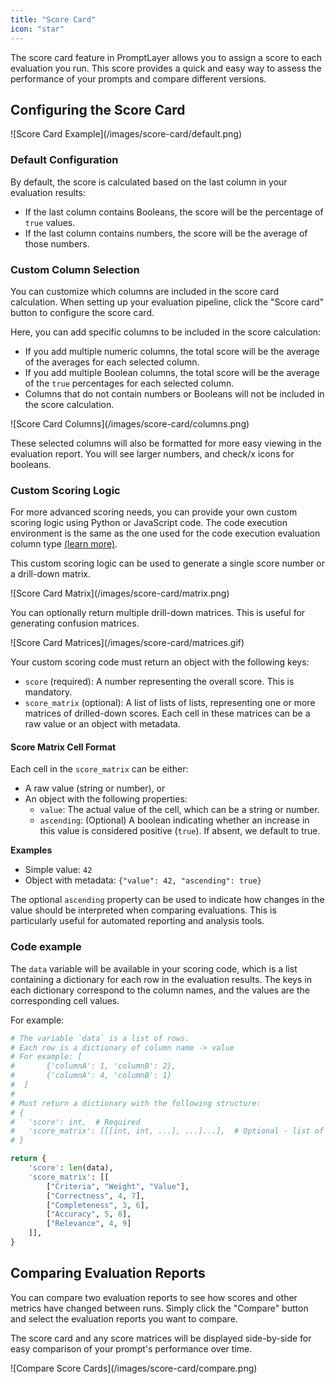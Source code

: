 ```yaml
---
title: "Score Card"
icon: "star"
---
```


The score card feature in PromptLayer allows you to assign a score to each evaluation you run. This score provides a quick and easy way to assess the performance of your prompts and compare different versions. 

## Configuring the Score Card

<Frame>
![Score Card Example](/images/score-card/default.png)
</Frame>

### Default Configuration

By default, the score is calculated based on the last column in your evaluation results:

- If the last column contains Booleans, the score will be the percentage of `true` values.
- If the last column contains numbers, the score will be the average of those numbers.

### Custom Column Selection

You can customize which columns are included in the score card calculation. When setting up your evaluation pipeline, click the "Score card" button to configure the score card.

Here, you can add specific columns to be included in the score calculation:

- If you add multiple numeric columns, the total score will be the average of the averages for each selected column.
- If you add multiple Boolean columns, the total score will be the average of the `true` percentages for each selected column.
- Columns that do not contain numbers or Booleans will not be included in the score calculation.

<Frame>
![Score Card Columns](/images/score-card/columns.png)
</Frame>

These selected columns will also be formatted for more easy viewing in the evaluation report. You will see larger numbers, and check/x icons for booleans.

### Custom Scoring Logic

For more advanced scoring needs, you can provide your own custom scoring logic using Python or JavaScript code. The code execution environment is the same as the one used for the code execution evaluation column type [(learn more)](/features/evaluations/eval-types#code-execution).

This custom scoring logic can be used to generate a single score number or a drill-down matrix.

<Frame>
![Score Card Matrix](/images/score-card/matrix.png)
</Frame>

You can optionally return multiple drill-down matrices. This is useful for generating confusion matrices.

<Frame>
![Score Card Matrices](/images/score-card/matrices.gif)
</Frame>

Your custom scoring code must return an object with the following keys:

- `score` (required): A number representing the overall score. This is mandatory.
- `score_matrix` (optional): A list of lists of lists, representing one or more matrices of drilled-down scores. Each cell in these matrices can be a raw value or an object with metadata.

#### Score Matrix Cell Format

Each cell in the `score_matrix` can be either:
- A raw value (string or number), or
- An object with the following properties:
  - `value`: The actual value of the cell, which can be a string or number.
  - `ascending`: (Optional) A boolean indicating whether an increase in this value is considered positive (`true`). If absent, we default to true.

**Examples**
- Simple value: `42`
- Object with metadata: `{"value": 42, "ascending": true}`

The optional `ascending` property can be used to indicate how changes in the value should be interpreted when comparing evaluations. This is particularly useful for automated reporting and analysis tools.

### Code example

The `data` variable will be available in your scoring code, which is a list containing a dictionary for each row in the evaluation results. The keys in each dictionary correspond to the column names, and the values are the corresponding cell values.

For example:

```py Python
# The variable `data` is a list of rows.
# Each row is a dictionary of column name -> value
# For example: [
#       {'columnA': 1, 'columnB': 2},
#       {'columnA': 4, 'columnB': 1}
#  ]
# 
# Must return a dictionary with the following structure:
# {
#   'score': int,  # Required
#   'score_matrix': [[[int, int, ...], ...]...],  # Optional - list of lists of lists of integers
# }

return {
    'score': len(data),
    'score_matrix': [[
        ["Criteria", "Weight", "Value"],
        ["Correctness", 4, 7],
        ["Completeness", 3, 6],
        ["Accuracy", 5, 8],
        ["Relevance", 4, 9]
    ]],
}
```

## Comparing Evaluation Reports

You can compare two evaluation reports to see how scores and other metrics have changed between runs. Simply click the "Compare" button and select the evaluation reports you want to compare.

The score card and any score matrices will be displayed side-by-side for easy comparison of your prompt's performance over time.

<Frame>
![Compare Score Cards](/images/score-card/compare.png)
</Frame>